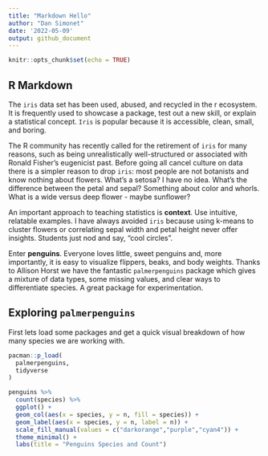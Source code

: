 ```yaml
---
title: "Markdown Hello"
author: "Dan Simonet"
date: '2022-05-09'
output: github_document
---
```


```r
knitr::opts_chunk$set(echo = TRUE)
```

## R Markdown

The `iris` data set has been used, abused, and recycled in the r ecosystem. It is frequently used to showcase a package, test out a new skill, or explain a statistical concept. `Iris` is popular because it is accessible, clean, small, and boring. 

The R community has recently called for the retirement of `iris` for many reasons, such as being unrealistically well-structured or associated with Ronald Fisher's eugenicist past. Before going all cancel culture on data there is a simpler reason to drop `iris`: most people are not botanists and know nothing about flowers. What's a setosa? I have no idea. What's the difference between the petal and sepal? Something about color and whorls. What is a wide versus deep flower - maybe sunflower? 

An important approach to teaching statistics is **context**. Use intuitive, relatable examples. I have always avoided `iris` because using k-means to cluster flowers or correlating sepal width and petal height never offer insights. Students just nod and say, "cool circles".

Enter **penguins**. Everyone loves little, sweet penguins and, more importantly, it is easy to visualize flippers, beaks, and body weights. Thanks to Allison Horst we have the fantastic `palmerpenguins` package which gives a mixture of data types, some missing values, and clear ways to differentiate species. A great package for experimentation.

## Exploring `palmerpenguins` 

First lets load some packages and get a quick visual breakdown of how many species we are working with. 


```r
pacman::p_load(
  palmerpenguins,
  tidyverse
)

penguins %>% 
  count(species) %>%
  ggplot() +
  geom_col(aes(x = species, y = n, fill = species)) +
  geom_label(aes(x = species, y = n, label = n)) +
  scale_fill_manual(values = c("darkorange","purple","cyan4")) +
  theme_minimal() +
  labs(title = "Penguins Species and Count")

```

